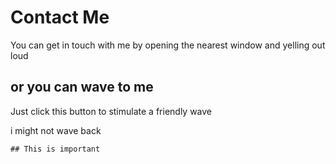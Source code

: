 
#  Contact Me

You can get in touch with me by opening the nearest window and yelling out loud

## or you can wave to me
Just click this button to stimulate a friendly wave
<Wave />

i might not wave back

<div style = {{background: 'red'}}>

    ## This is important
     
</div>